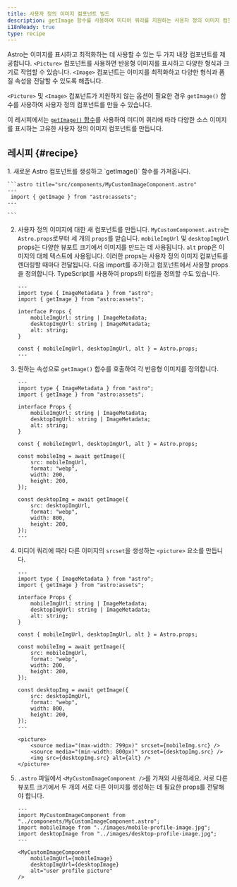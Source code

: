 ```yaml
---
title: 사용자 정의 이미지 컴포넌트 빌드
description: getImage 함수를 사용하여 미디어 쿼리를 지원하는 사용자 정의 이미지 컴포넌트를 빌드하는 방법을 알아보세요.
i18nReady: true
type: recipe
---
```


Astro는 이미지를 표시하고 최적화하는 데 사용할 수 있는 두 가지 내장 컴포넌트를 제공합니다. `<Picture>` 컴포넌트를 사용하면 반응형 이미지를 표시하고 다양한 형식과 크기로 작업할 수 있습니다. `<Image>` 컴포넌트는 이미지를 최적화하고 다양한 형식과 품질 속성을 전달할 수 있도록 해줍니다.

`<Picture>` 및 `<Image>` 컴포넌트가 지원하지 않는 옵션이 필요한 경우 `getImage()` 함수를 사용하여 사용자 정의 컴포넌트를 만들 수 있습니다.

이 레시피에서는 [`getImage()` 함수](/ko/guides/images/#generating-images-with-getimage)를 사용하여 미디어 쿼리에 따라 다양한 소스 이미지를 표시하는 고유한 사용자 정의 이미지 컴포넌트를 만듭니다.

## 레시피 \{#recipe\}

<Steps>
1. 새로운 Astro 컴포넌트를 생성하고 `getImage()` 함수를 가져옵니다.

    ```astro title="src/components/MyCustomImageComponent.astro" 
    ---
     import { getImage } from "astro:assets";
    ---

    ```

2. 사용자 정의 이미지에 대한 새 컴포넌트를 만듭니다. `MyCustomComponent.astro`는 `Astro.props`로부터 세 개의 `props`를 받습니다. `mobileImgUrl` 및 `desktopImgUrl` props는 다양한 뷰포트 크기에서 이미지를 만드는 데 사용됩니다. `alt` prop은 이미지의 대체 텍스트에 사용됩니다. 이러한 props는 사용자 정의 이미지 컴포넌트를 렌더링할 때마다 전달됩니다. 다음 import를 추가하고 컴포넌트에서 사용할 props을 정의합니다. TypeScript를 사용하여 props의 타입을 정의할 수도 있습니다.

    ```astro title="src/components/MyCustomImageComponent.astro" ins={3, 11}
    ---
    import type { ImageMetadata } from "astro";
    import { getImage } from "astro:assets";

    interface Props {
        mobileImgUrl: string | ImageMetadata;
        desktopImgUrl: string | ImageMetadata;
        alt: string;
    }

    const { mobileImgUrl, desktopImgUrl, alt } = Astro.props;
    ---

    ```

3. 원하는 속성으로 `getImage()` 함수를 호출하여 각 반응형 이미지를 정의합니다.

    ```astro title="src/components/MyCustomImageComponent.astro" ins={13-18, 20-25}
    ---
    import type { ImageMetadata } from "astro";
    import { getImage } from "astro:assets";

    interface Props {
        mobileImgUrl: string | ImageMetadata;
        desktopImgUrl: string | ImageMetadata;
        alt: string;
    }

    const { mobileImgUrl, desktopImgUrl, alt } = Astro.props;

    const mobileImg = await getImage({
        src: mobileImgUrl,
        format: "webp",
        width: 200,
        height: 200,
    });

    const desktopImg = await getImage({
        src: desktopImgUrl,
        format: "webp",
        width: 800,
        height: 200,
    });
    ---

    ```

4. 미디어 쿼리에 따라 다른 이미지의 `srcset`을 생성하는 `<picture>` 요소를 만듭니다.

    ```astro title="src/components/MyCustomImageComponent.astro" ins={28-32}
    ---
    import type { ImageMetadata } from "astro";
    import { getImage } from "astro:assets";

    interface Props {
        mobileImgUrl: string | ImageMetadata;
        desktopImgUrl: string | ImageMetadata;
        alt: string;
    }

    const { mobileImgUrl, desktopImgUrl, alt } = Astro.props;

    const mobileImg = await getImage({
        src: mobileImgUrl,
        format: "webp",
        width: 200,
        height: 200,
    });

    const desktopImg = await getImage({
        src: desktopImgUrl,
        format: "webp",
        width: 800,
        height: 200,
    });
    ---

    <picture>
        <source media="(max-width: 799px)" srcset={mobileImg.src} />
        <source media="(min-width: 800px)" srcset={desktopImg.src} />
        <img src={desktopImg.src} alt={alt} />
    </picture>

    ```

5. `.astro` 파일에서 `<MyCustomImageComponent />`를 가져와 사용하세요. 서로 다른 뷰포트 크기에서 두 개의 서로 다른 이미지를 생성하는 데 필요한 props를 전달해야 합니다.

    ```astro title="src/pages/index.astro" 
    ---
    import MyCustomImageComponent from "../components/MyCustomImageComponent.astro";
    import mobileImage from "../images/mobile-profile-image.jpg";
    import desktopImage from "../images/desktop-profile-image.jpg";
    ---

    <MyCustomImageComponent
        mobileImgUrl={mobileImage}
        desktopImgUrl={desktopImage}
        alt="user profile picture"
    />

    ```
</Steps>